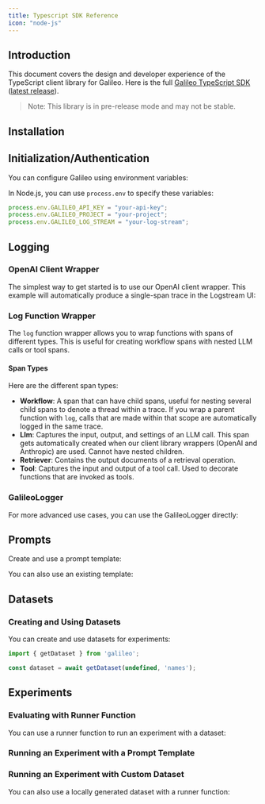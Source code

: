 ```yaml
---
title: Typescript SDK Reference
icon: "node-js"
---
```



## Introduction

This document covers the design and developer experience of the TypeScript client library for Galileo. Here is the full [Galileo TypeScript SDK ](https://github.com/rungalileo/galileo-js) ([latest release](https://github.com/rungalileo/galileo-js/releases/latest)).

> Note: This library is in pre-release mode and may not be stable.

## Installation

<CodeGroup>
<SnippetNpmInstall />
<SnippetYarnInstall />
<SnippetPnpmInstall />
</CodeGroup>

## Initialization/Authentication

You can configure Galileo using environment variables:

<CodeGroup>
<SnippetEnvSetup />
</CodeGroup>

In Node.js, you can use `process.env` to specify these variables:

```typescript
process.env.GALILEO_API_KEY = "your-api-key";
process.env.GALILEO_PROJECT = "your-project";
process.env.GALILEO_LOG_STREAM = "your-log-stream";
```

## Logging

### OpenAI Client Wrapper

The simplest way to get started is to use our OpenAI client wrapper. This example will automatically produce a single-span trace in the Logstream UI:

<CodeGroup>
<SnippetOpenAISimple />
</CodeGroup>

### Log Function Wrapper

The `log` function wrapper allows you to wrap functions with spans of different types. This is useful for creating workflow spans with nested LLM calls or tool spans.

<CodeGroup>
<SnippetLogWrapperExample />
</CodeGroup>

#### Span Types

Here are the different span types:

- **Workflow**: A span that can have child spans, useful for nesting several child spans to denote a thread within a trace. If you wrap a parent function with `log`, calls that are made within that scope are automatically logged in the same trace.
- **Llm**: Captures the input, output, and settings of an LLM call. This span gets automatically created when our client library wrappers (OpenAI and Anthropic) are used. Cannot have nested children.
- **Retriever**: Contains the output documents of a retrieval operation.
- **Tool**: Captures the input and output of a tool call. Used to decorate functions that are invoked as tools.

### GalileoLogger

For more advanced use cases, you can use the GalileoLogger directly:

<CodeGroup>
<SnippetGalileoLoggerExample />
</CodeGroup>

## Prompts

Create and use a prompt template:

<CodeGroup>
<SnippetCreatePrompt />
</CodeGroup>

You can also use an existing template:

<CodeGroup>
<SnippetGetPrompt />
</CodeGroup>

## Datasets

### Creating and Using Datasets

You can create and use datasets for experiments:

```typescript
import { getDataset } from 'galileo';

const dataset = await getDataset(undefined, 'names');
```

## Experiments

### Evaluating with Runner Function

You can use a runner function to run an experiment with a dataset:

<CodeGroup>
<SnippetRunnerFunction />
</CodeGroup>

### Running an Experiment with a Prompt Template

<CodeGroup>
<SnippetExperiment />
</CodeGroup>

### Running an Experiment with Custom Dataset

You can also use a locally generated dataset with a runner function:

<CodeGroup>
<SnippetCustomDataset />
</CodeGroup>





